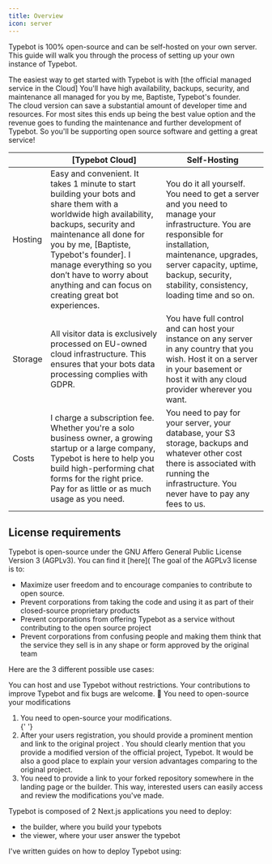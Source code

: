 ```yaml
---
title: Overview
icon: server
---
```


Typebot is 100% open-source and can be self-hosted on your own server. This guide will walk you through the process of setting up your own instance of Typebot.

<Note>
  The easiest way to get started with Typebot is with [the official managed
  service in the Cloud] You'll have high availability,
  backups, security, and maintenance all managed for you by me, Baptiste,
  Typebot's founder.
  <br />
  The cloud version can save a substantial amount of developer time and
  resources. For most sites this ends up being the best value option and the
  revenue goes to funding the maintenance and further development of Typebot. So
  you'll be supporting open source software and getting a great service!
</Note>

|         | [Typebot Cloud]                                                                                                                                                                                                                                                                                                                       | Self-Hosting                                                                                                                                                                                                                                         |
| ------- | --------------------------------------------------------------------------------------------------------------------------------------------------------------------------------------------------------------------------------------------------------------------------------------------------------------------------------------------------------------- | ---------------------------------------------------------------------------------------------------------------------------------------------------------------------------------------------------------------------------------------------------- |
| Hosting | Easy and convenient. It takes 1 minute to start building your bots and share them with a worldwide high availability, backups, security and maintenance all done for you by me, [Baptiste, Typebot's founder]. I manage everything so you don’t have to worry about anything and can focus on creating great bot experiences. | You do it all yourself. You need to get a server and you need to manage your infrastructure. You are responsible for installation, maintenance, upgrades, server capacity, uptime, backup, security, stability, consistency, loading time and so on. |
| Storage | All visitor data is exclusively processed on EU-owned cloud infrastructure. This ensures that your bots data processing complies with GDPR.                                                                                                                                                                                                                     | You have full control and can host your instance on any server in any country that you wish. Host it on a server in your basement or host it with any cloud provider wherever you want.                                                              |
| Costs   | I charge a subscription fee. Whether you're a solo business owner, a growing startup or a large company, Typebot is here to help you build high-performing chat forms for the right price. Pay for as little or as much usage as you need.                                                                                                                      | You need to pay for your server, your database, your S3 storage, backups and whatever other cost there is associated with running the infrastructure. You never have to pay any fees to us.                                                          |

## License requirements

Typebot is open-source under the GNU Affero General Public License Version 3 (AGPLv3). You can find it [here]( The goal of the AGPLv3 license is to:

- Maximize user freedom and to encourage companies to contribute to open source.
- Prevent corporations from taking the code and using it as part of their closed-source proprietary products
- Prevent corporations from offering Typebot as a service without contributing to the open source project
- Prevent corporations from confusing people and making them think that the service they sell is in any shape or form approved by the original team

Here are the 3 different possible use cases:

<AccordionGroup>
<Accordion title="You'd like to self-host Typebot as-is without modifying the source code and you don't have the intention to commercialize your version of Typebot.">
  You can host and use Typebot without restrictions. Your contributions to
  improve Typebot and fix bugs are welcome. 💙
</Accordion>

<Accordion title="You'd like to fork the project to build your own features on top of Typebot and you don't have the intention to commercialize your version of Typebot.">
  You need to open-source your modifications
</Accordion>

<Accordion title="You'd like to commercialize your own version of Typebot">
  <ol>
    <li>You need to open-source your modifications.</li>{' '}
    <li>
      After your users registration, you should provide a prominent mention and
      link to the original project . You should clearly
      mention that you provide a modified version of the official project,
      Typebot. It would be also a good place to explain your version advantages
      comparing to the original project.
    </li>
    <li>You need to provide a link to your forked repository somewhere in the landing page or the builder. This way, interested users can easily access and review the modifications you've made.</li>
  </ol>
</Accordion>
</AccordionGroup>

Typebot is composed of 2 Next.js applications you need to deploy:

- the builder, where you build your typebots
- the viewer, where your user answer the typebot

I've written guides on how to deploy Typebot using:


